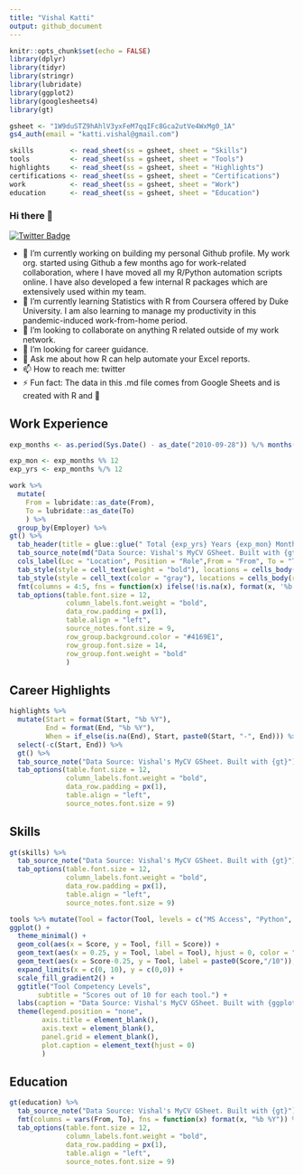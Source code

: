 ```yaml
---
title: "Vishal Katti"
output: github_document
---
```


```r
knitr::opts_chunk$set(echo = FALSE)
library(dplyr)
library(tidyr)
library(stringr)
library(lubridate)
library(ggplot2)
library(googlesheets4)
library(gt)
```


```r
gsheet <- "1W9duSTZ9hAhlV3yxFeM7qqIFc8Gca2utVe4WxMg0_1A"
gs4_auth(email = "katti.vishal@gmail.com")

skills         <- read_sheet(ss = gsheet, sheet = "Skills")
tools          <- read_sheet(ss = gsheet, sheet = "Tools")
highlights     <- read_sheet(ss = gsheet, sheet = "Highlights")
certifications <- read_sheet(ss = gsheet, sheet = "Certifications")
work           <- read_sheet(ss = gsheet, sheet = "Work")
education      <- read_sheet(ss = gsheet, sheet = "Education")

```

### Hi there 👋

[![Twitter Badge](https://img.shields.io/badge/-Twitter-1ca0f1?style=flat-square&labelColor=1ca0f1&logo=twitter&logoColor=white&link=https://twitter.com/vishal_katti)](https://twitter.com/vishal_katti)

- 🔭 I’m currently working on building my personal Github profile. My work org. started using Github a few months ago for work-related collaboration, where I have moved all my R/Python automation scripts online. I have also developed a few internal R packages which are extensively used within my team.
- 🌱 I’m currently learning Statistics with R from Coursera offered by Duke University. I am also learning to manage my productivity in this pandemic-induced work-from-home period.
- 👯 I’m looking to collaborate on anything R related outside of my work network.
- 🤔 I’m looking for career guidance.
- 💬 Ask me about how R can help automate your Excel reports.
- 📫 How to reach me: twitter
- ⚡ Fun fact: The data in this .md file comes from Google Sheets and is created with R and 💖

## Work Experience

```r
exp_months <- as.period(Sys.Date() - as_date("2010-09-28")) %/% months(1)

exp_mon <- exp_months %% 12
exp_yrs <- exp_months %/% 12

work %>% 
  mutate(
    From = lubridate::as_date(From),
    To = lubridate::as_date(To)
    ) %>% 
  group_by(Employer) %>% 
gt() %>%
  tab_header(title = glue::glue(" Total {exp_yrs} Years {exp_mon} Months Experience.")) %>% 
  tab_source_note(md("Data Source: Vishal's MyCV GSheet. Built with {gt}")) %>%
  cols_label(Loc = "Location", Position = "Role",From = "From", To = "To") %>% 
  tab_style(style = cell_text(weight = "bold"), locations = cells_body(rows = 1:2)) %>% 
  tab_style(style = cell_text(color = "gray"), locations = cells_body(rows = 3:7)) %>% 
  fmt(columns = 4:5, fns = function(x) ifelse(!is.na(x), format(x, '%b %Y'),"Till Date")) %>% 
  tab_options(table.font.size = 12, 
              column_labels.font.weight = "bold", 
              data_row.padding = px(1), 
              table.align = "left",
              source_notes.font.size = 9,
              row_group.background.color = "#4169E1",
              row_group.font.size = 14,
              row_group.font.weight = "bold"
              )
```

## Career Highlights

```r
highlights %>% 
  mutate(Start = format(Start, "%b %Y"),
         End = format(End, "%b %Y"),
         When = if_else(is.na(End), Start, paste0(Start, "-", End))) %>% 
  select(-c(Start, End)) %>% 
  gt() %>% 
  tab_source_note("Data Source: Vishal's MyCV GSheet. Built with {gt}") %>% 
  tab_options(table.font.size = 12, 
              column_labels.font.weight = "bold", 
              data_row.padding = px(1), 
              table.align = "left",
              source_notes.font.size = 9)
```

## Skills

```r
gt(skills) %>% 
  tab_source_note("Data Source: Vishal's MyCV GSheet. Built with {gt}") %>% 
  tab_options(table.font.size = 12, 
              column_labels.font.weight = "bold", 
              data_row.padding = px(1), 
              table.align = "left",
              source_notes.font.size = 9)
```

```r
tools %>% mutate(Tool = factor(Tool, levels = c("MS Access", "Python", "SQL", "MS Visio", "MS Word", "MS Powerpoint", "MS Excel", "VBA", "R"))) %>% 
ggplot() +
  theme_minimal() +
  geom_col(aes(x = Score, y = Tool, fill = Score)) +
  geom_text(aes(x = 0.25, y = Tool, label = Tool), hjust = 0, color = "white") +
  geom_text(aes(x = Score-0.25, y = Tool, label = paste0(Score,"/10")), hjust = 1, color = "white") +
  expand_limits(x = c(0, 10), y = c(0,0)) +
  scale_fill_gradient2() +
  ggtitle("Tool Competency Levels", 
       subtitle = "Scores out of 10 for each tool.") +
  labs(caption = "Data Source: Vishal's MyCV GSheet. Built with {ggplot2}") +
  theme(legend.position = "none",
        axis.title = element_blank(),
        axis.text = element_blank(),
        panel.grid = element_blank(),
        plot.caption = element_text(hjust = 0)
        )
```

## Education

```r
gt(education) %>% 
  tab_source_note("Data Source: Vishal's MyCV GSheet. Built with {gt}") %>% 
  fmt(columns = vars(From, To), fns = function(x) format(x, "%b %Y")) %>% 
  tab_options(table.font.size = 12, 
              column_labels.font.weight = "bold", 
              data_row.padding = px(1), 
              table.align = "left",
              source_notes.font.size = 9)
```












